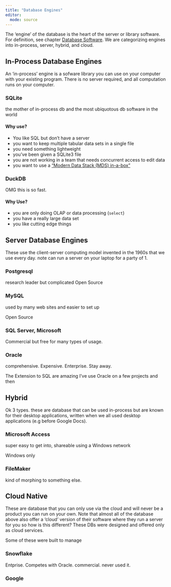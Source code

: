 ```yaml
---
title: "Database Engines"
editor: 
  mode: source
---
```



The 'engine' of the database is the heart of the server or library software.   For definition, see chapter [Database Software](what_is_db_sw.qmd).   We are categorizing engines into  in-process, server, hybrid, and cloud.  

## In-Process Database Engines

An 'in-process' engine is a sofware library you can use on your computer with your existing program.  There is no server required, and all computation runs on your computer.    


### SQLite

the mother of in-process db and the most ubiquotous db software in the world

#### Why use?  

 - You like SQL but don't have a server
 - you want to keep multiple tabular data sets in a single file
 - you need something lightweight
 - you've been given a SQLite3 file
 - you are not working in a team that needs concurrent access to edit data
 - you want to use a ["Modern Data Stack (MDS) in-a-box"]( https://www.dataduel.co/modern-data-stack-in-a-box-with-duckdb/)
 
### DuckDB

OMG this is so fast.   

#### Why Use?

- you are only doing OLAP or data processing (`select`)
- you have a really large data set
- you like cutting edge things


## Server Database Engines

These use the client-server computing model invented in the 1960s that we use every day.   note can run a server on your laptop for a party of 1.  

### Postgresql 

research leader but complicated
Open Source

### MySQL

used by many web sites and easier to set up

Open Source

### SQL Server, Microsoft

Commercial but free for many types of usage.   

### Oracle

comprehensive.  Expensive. Enterprise. Stay away. 

The Extension to SQL are amazing
I've use Oracle on a few projects and then 

## Hybrid

Ok 3 types.  these are database that can be used in-process but are known for their desktop applications, written when we all used desktop applications (e.g before Google Docs).

### Microsoft Access

super easy to get into, shareable using a Windows network

Windows only

### FileMaker

kind of morphing to something else. 

## Cloud Native

These are database that you can only use via the cloud and will never be a product you can run on your own.   Note that almost all of the database above also offer a 'cloud' version of their software where they run a server for you so how is this different?  These DBs were designed and offered only as cloud services. 

Some of these were built to manage 

### Snowflake

Entprise.  Competes with Oracle.   commercial.  never used it. 

### Google 

